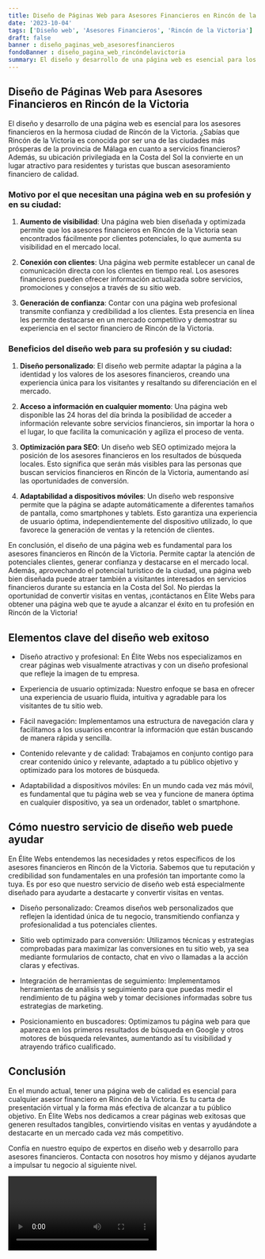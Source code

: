 ```yaml
---
title: Diseño de Páginas Web para Asesores Financieros en Rincón de la Victoria
date: '2023-10-04'
tags: ['Diseño web', 'Asesores Financieros', 'Rincón de la Victoria']
draft: false
banner : diseño_paginas_web_asesoresfinancieros
fondoBanner : diseño_pagina_web_rincóndelavictoria
summary: El diseño y desarrollo de una página web es esencial para los asesores financieros en la hermosa ciudad de Rincón de la Victoria. ¿Sabías que Rincón de la Victoria es conocida por ser una de las ciudades más prósperas de la provincia de Málaga en cuanto a servicios financieros? Además, su ubicación privilegiada en la Costa del Sol la convierte en un lugar atractivo para residentes y turistas que buscan asesoramiento financiero de calidad.
---
```


## Diseño de Páginas Web para Asesores Financieros en Rincón de la Victoria

El diseño y desarrollo de una página web es esencial para los asesores financieros en la hermosa ciudad de Rincón de la Victoria. ¿Sabías que Rincón de la Victoria es conocida por ser una de las ciudades más prósperas de la provincia de Málaga en cuanto a servicios financieros? Además, su ubicación privilegiada en la Costa del Sol la convierte en un lugar atractivo para residentes y turistas que buscan asesoramiento financiero de calidad.

### Motivo por el que necesitan una página web en su profesión y en su ciudad:

1. **Aumento de visibilidad**: Una página web bien diseñada y optimizada permite que los asesores financieros en Rincón de la Victoria sean encontrados fácilmente por clientes potenciales, lo que aumenta su visibilidad en el mercado local.

2. **Conexión con clientes**: Una página web permite establecer un canal de comunicación directa con los clientes en tiempo real. Los asesores financieros pueden ofrecer información actualizada sobre servicios, promociones y consejos a través de su sitio web.

3. **Generación de confianza**: Contar con una página web profesional transmite confianza y credibilidad a los clientes. Esta presencia en línea les permite destacarse en un mercado competitivo y demostrar su experiencia en el sector financiero de Rincón de la Victoria.

### Beneficios del diseño web para su profesión y su ciudad:

1. **Diseño personalizado**: El diseño web permite adaptar la página a la identidad y los valores de los asesores financieros, creando una experiencia única para los visitantes y resaltando su diferenciación en el mercado.

2. **Acceso a información en cualquier momento**: Una página web disponible las 24 horas del día brinda la posibilidad de acceder a información relevante sobre servicios financieros, sin importar la hora o el lugar, lo que facilita la comunicación y agiliza el proceso de venta.

3. **Optimización para SEO**: Un diseño web SEO optimizado mejora la posición de los asesores financieros en los resultados de búsqueda locales. Esto significa que serán más visibles para las personas que buscan servicios financieros en Rincón de la Victoria, aumentando así las oportunidades de conversión.

4. **Adaptabilidad a dispositivos móviles**: Un diseño web responsive permite que la página se adapte automáticamente a diferentes tamaños de pantalla, como smartphones y tablets. Esto garantiza una experiencia de usuario óptima, independientemente del dispositivo utilizado, lo que favorece la generación de ventas y la retención de clientes.

En conclusión, el diseño de una página web es fundamental para los asesores financieros en Rincón de la Victoria. Permite captar la atención de potenciales clientes, generar confianza y destacarse en el mercado local. Además, aprovechando el potencial turístico de la ciudad, una página web bien diseñada puede atraer también a visitantes interesados en servicios financieros durante su estancia en la Costa del Sol. No pierdas la oportunidad de convertir visitas en ventas, ¡contáctanos en Élite Webs para obtener una página web que te ayude a alcanzar el éxito en tu profesión en Rincón de la Victoria!

<GifSeo />

<Cta />

## Elementos clave del diseño web exitoso

- Diseño atractivo y profesional: En Élite Webs nos especializamos en crear páginas web visualmente atractivas y con un diseño profesional que refleje la imagen de tu empresa.

- Experiencia de usuario optimizada: Nuestro enfoque se basa en ofrecer una experiencia de usuario fluida, intuitiva y agradable para los visitantes de tu sitio web.

- Fácil navegación: Implementamos una estructura de navegación clara y facilitamos a los usuarios encontrar la información que están buscando de manera rápida y sencilla.

- Contenido relevante y de calidad: Trabajamos en conjunto contigo para crear contenido único y relevante, adaptado a tu público objetivo y optimizado para los motores de búsqueda.

- Adaptabilidad a dispositivos móviles: En un mundo cada vez más móvil, es fundamental que tu página web se vea y funcione de manera óptima en cualquier dispositivo, ya sea un ordenador, tablet o smartphone.

## Cómo nuestro servicio de diseño web puede ayudar

En Élite Webs entendemos las necesidades y retos específicos de los asesores financieros en Rincón de la Victoria. Sabemos que tu reputación y credibilidad son fundamentales en una profesión tan importante como la tuya. Es por eso que nuestro servicio de diseño web está especialmente diseñado para ayudarte a destacarte y convertir visitas en ventas.

- Diseño personalizado: Creamos diseños web personalizados que reflejen la identidad única de tu negocio, transmitiendo confianza y profesionalidad a tus potenciales clientes.

- Sitio web optimizado para conversión: Utilizamos técnicas y estrategias comprobadas para maximizar las conversiones en tu sitio web, ya sea mediante formularios de contacto, chat en vivo o llamadas a la acción claras y efectivas.

- Integración de herramientas de seguimiento: Implementamos herramientas de análisis y seguimiento para que puedas medir el rendimiento de tu página web y tomar decisiones informadas sobre tus estrategias de marketing.

- Posicionamiento en buscadores: Optimizamos tu página web para que aparezca en los primeros resultados de búsqueda en Google y otros motores de búsqueda relevantes, aumentando así tu visibilidad y atrayendo tráfico cualificado.

## Conclusión

En el mundo actual, tener una página web de calidad es esencial para cualquier asesor financiero en Rincón de la Victoria. Es tu carta de presentación virtual y la forma más efectiva de alcanzar a tu público objetivo. En Élite Webs nos dedicamos a crear páginas web exitosas que generen resultados tangibles, convirtiendo visitas en ventas y ayudándote a destacarte en un mercado cada vez más competitivo.

Confía en nuestro equipo de expertos en diseño web y desarrollo para asesores financieros. Contacta con nosotros hoy mismo y déjanos ayudarte a impulsar tu negocio al siguiente nivel.

<Video />

<CtaBot job='Asesores Financieros' city='Rincón de la Victoria'/>

<Gmaps query='Rincón de la Victoria+españa+maps' />